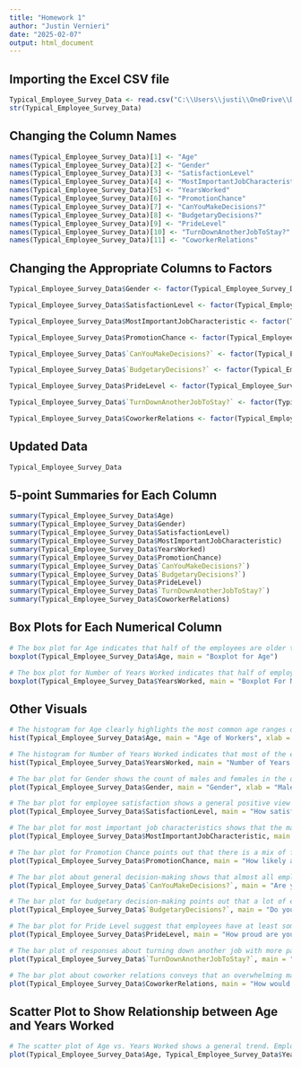 ---
title: "Homework 1"
author: "Justin Vernieri"
date: "2025-02-07"
output: html_document
---
## Importing the Excel CSV file
```{r}
Typical_Employee_Survey_Data <- read.csv("C:\\Users\\justi\\OneDrive\\Documents\\Rutgers Junior\\Sem 2\\Time Series Modeling\\Typical_Employee_Survey_Data.csv",header = FALSE)
str(Typical_Employee_Survey_Data)
```
## Changing the Column Names
```{r}
names(Typical_Employee_Survey_Data)[1] <- "Age"
names(Typical_Employee_Survey_Data)[2] <- "Gender"
names(Typical_Employee_Survey_Data)[3] <- "SatisfactionLevel"
names(Typical_Employee_Survey_Data)[4] <- "MostImportantJobCharacteristic"
names(Typical_Employee_Survey_Data)[5] <- "YearsWorked"
names(Typical_Employee_Survey_Data)[6] <- "PromotionChance"
names(Typical_Employee_Survey_Data)[7] <- "CanYouMakeDecisions?"
names(Typical_Employee_Survey_Data)[8] <- "BudgetaryDecisions?"
names(Typical_Employee_Survey_Data)[9] <- "PrideLevel"
names(Typical_Employee_Survey_Data)[10] <- "TurnDownAnotherJobToStay?"
names(Typical_Employee_Survey_Data)[11] <- "CoworkerRelations"
```
## Changing the Appropriate  Columns to Factors
```{r}
Typical_Employee_Survey_Data$Gender <- factor(Typical_Employee_Survey_Data$Gender, levels=c(1,2), labels=c("M","F"))

Typical_Employee_Survey_Data$SatisfactionLevel <- factor(Typical_Employee_Survey_Data$SatisfactionLevel, levels = c(1,2,3,4), labels = c("Very Satisfied", "Moderately Satisified", "A Little Dissatisfied", "Very Dissatisfied"))

Typical_Employee_Survey_Data$MostImportantJobCharacteristic <- factor(Typical_Employee_Survey_Data$MostImportantJobCharacteristic, levels = c(1,2,3,4,5), labels = c("High Income", "No Danger of Being Fired", "Flexible Hours", "Opportunities for Advancements", "Enjoying the Work"))

Typical_Employee_Survey_Data$PromotionChance <- factor(Typical_Employee_Survey_Data$PromotionChance, levels = c(1,2,3,4,5), labels = c("Very Likely", "Likely", "Not Sure", "Unlikely", "Very Unlikely"))

Typical_Employee_Survey_Data$`CanYouMakeDecisions?` <- factor(Typical_Employee_Survey_Data$`CanYouMakeDecisions?`, levels = c(1,2,3,4), labels = c("Always", "Much of the Time", "Sometimes", "Never"))

Typical_Employee_Survey_Data$`BudgetaryDecisions?` <- factor(Typical_Employee_Survey_Data$`BudgetaryDecisions?`, levels = c(1,2), labels = c("Yes", "No"))

Typical_Employee_Survey_Data$PrideLevel <- factor(Typical_Employee_Survey_Data$PrideLevel, levels = c(1,2,3,4), labels = c("Very Proud", "Somewhat Proud", "Indifferent", "Not At All Proud"))

Typical_Employee_Survey_Data$`TurnDownAnotherJobToStay?` <- factor(Typical_Employee_Survey_Data$`TurnDownAnotherJobToStay?`, levels = c(1,2,3,4,5), labels = c("Very Likely", "Likely", "Not Sure", "Unlikely", "Very Unlikely"))

Typical_Employee_Survey_Data$CoworkerRelations <- factor(Typical_Employee_Survey_Data$CoworkerRelations, levels = c(1,2,3,4,5), labels = c("Very Good", "Good", "So So", "Bad", "Very Bad"))
```
## Updated Data
```{r}
Typical_Employee_Survey_Data
```
## 5-point Summaries for Each Column
```{r}
summary(Typical_Employee_Survey_Data$Age)
summary(Typical_Employee_Survey_Data$Gender)
summary(Typical_Employee_Survey_Data$SatisfactionLevel)
summary(Typical_Employee_Survey_Data$MostImportantJobCharacteristic)
summary(Typical_Employee_Survey_Data$YearsWorked)
summary(Typical_Employee_Survey_Data$PromotionChance)
summary(Typical_Employee_Survey_Data$`CanYouMakeDecisions?`)
summary(Typical_Employee_Survey_Data$`BudgetaryDecisions?`)
summary(Typical_Employee_Survey_Data$PrideLevel)
summary(Typical_Employee_Survey_Data$`TurnDownAnotherJobToStay?`)
summary(Typical_Employee_Survey_Data$CoworkerRelations)
```
## Box Plots for Each Numerical Column
```{r}
# The box plot for Age indicates that half of the employees are older than 38 and half are younger than 38. It is also important to note that the employees range from age 20 to the mid 60s.
boxplot(Typical_Employee_Survey_Data$Age, main = "Boxplot for Age")

# The box plot for Number of Years Worked indicates that half of employees have worked less than 5 years for the organization and half of the employees have worked more than 5 years. It also tells us that the majority of employees have worked from 2-11 years, which is the IQR.
boxplot(Typical_Employee_Survey_Data$YearsWorked, main = "Boxplot For Number of Years Worked")
```

## Other Visuals
```{r}
# The histogram for Age clearly highlights the most common age ranges of workers at the organization. For example, the majority of employees are within the ages 30 and 45, which means that the organization has primarily middle age employees. 
hist(Typical_Employee_Survey_Data$Age, main = "Age of Workers", xlab = "Age", col="Blue")

# The histogram for Number of Years Worked indicates that most of the employees have worked for the organization less than 10 years. In fact, greater than 60 individuals have worked for the company less than 5 years. This means that the organization is hiring new people. This histogram is certainly right-skewed.
hist(Typical_Employee_Survey_Data$YearsWorked, main = "Number of Years Worked", xlab = "Years Worked", col="Blue")

# The bar plot for Gender shows the count of males and females in the organization. Overall, the company does not have too great of a disparity between males and females. It does have more males than females, with about 70 males and 50 females.  
plot(Typical_Employee_Survey_Data$Gender, main = "Gender", xlab = "Male or Female", ylab = "Count", col = "Blue")

# The bar plot for employee satisfaction shows a general positive view of the organization. Of the four ratings, most employees are either very satisfied or moderately satisfied with their job, something that the organization is pleased to hear. There are less than 20 total employees that are are a little dissatisfied or very dissatisfied with their job.
plot(Typical_Employee_Survey_Data$SatisfactionLevel, main = "How satisfied are you with your job?", xlab = "Ratings", ylab = "Count", col = "Blue", cex.names = 0.7)

# The bar plot for most important job characteristics shows that the majority of employees want to enjoy the work they do. The second most important characteristic to the employees seems to be high income. Overall, employees want to like the tasks they are doing while also being well compensated.
plot(Typical_Employee_Survey_Data$MostImportantJobCharacteristic, main = "Which of the following job characteristics is most important to you?", xlab = "Job Characteristics", ylab = "Count", col = "Blue", cex.names = 0.5)

# The bar plot for Promotion Chance points out that there is a mix of feelings from employees about whether they feel they may be promoted within the next five years. The response with the greatest count is "Very Unlikely", followed by "Unlikely", which means that many employees think a promotion is not expected. While there are a lot of "Very likely" or "Likely" responses, the organization may be at risk of losing employees in the future if they have many opportunities for promotion.
plot(Typical_Employee_Survey_Data$PromotionChance, main = "How likely are you to be promoted within the next 5 years?", xlab = "Responses", ylab = "Count", col = "Blue")

# The bar plot about general decision-making shows that almost all employees are allowed to make decisions that affect their work at least some of the time. This means that the work at the company allows for free reign and flexibility in terms of the work they do.
plot(Typical_Employee_Survey_Data$`CanYouMakeDecisions?`, main = "Are you allowed to make decisions that affect your work?", xlab = "Responses", ylab = "Count", col = "Blue")

# The bar plot for budgetary decision-making points out that a lot of employees do participate in budgetary decisions as part of their work, while a lot also do not, with the former being slightly more. This makes sense because as a manufacturer of consumer goods, the organization would have a mix of sales, technical, and managerial staff.
plot(Typical_Employee_Survey_Data$`BudgetaryDecisions?`, main = "Do you participate in budgetary decisions as part of your job?", xlab = "Yes or No", ylab = "Count", col = "Blue")

# The bar plot for Pride Level suggest that employees have at least some pride in working at this organization. Out of the 122 employees sampled, over 70 are somewhat proud and over 30 are very proud. Working at this organization is not believed to be frowned upon.
plot(Typical_Employee_Survey_Data$PrideLevel, main = "How proud are you to be working for this organization?", xlab = "Responses", ylab = "Count", col = "Blue")

# The bar plot of responses about turning down another job with more pay actually indicates something surprising. While it seemed from other data that employees are generally satisfied with their work and the organization, this bar plot signifies that many employees would not turn down another job with more pay. This suggests that employees are actually open to new ventures and new opportunities that offer more money, meaning that this organization may need to prioritize ways to maintain retention and increase overall pay.
plot(Typical_Employee_Survey_Data$`TurnDownAnotherJobToStay?`, main = "Would you turn down another job with more pay to stay?", xlab = "Responses", ylab = "Count", col = "Blue")

# The bar plot about coworker relations conveys that an overwhelming majority of employees have neutral to positive relationships with coworkers and colleagues. This means that the culture of the organization is positive, welcoming, and friendly. Out of the 122 employees that participated in this survey, almost 100 of them have good or very good relations with coworkers.
plot(Typical_Employee_Survey_Data$CoworkerRelations, main = "How would you describe relations between coworkers?", xlab = "Responses", ylab = "Count", col = "Blue")
```

## Scatter Plot to Show Relationship between Age and Years Worked
```{r}
# The scatter plot of Age vs. Years Worked shows a general trend. Employees that are older in age are more likely to have worked for the organization for a longer time (more years). This is a slight positive correlation between age and years worked. It is also important to notice that as age increases, the number of years worked becomes more scattered. In other words, there is more variability in years worked among older employees.  
plot(Typical_Employee_Survey_Data$Age, Typical_Employee_Survey_Data$YearsWorked, main = "Scatterplot of Age vs. Years Worked", xlab = "Age", ylab = "Years Worked", col = "Blue")
```